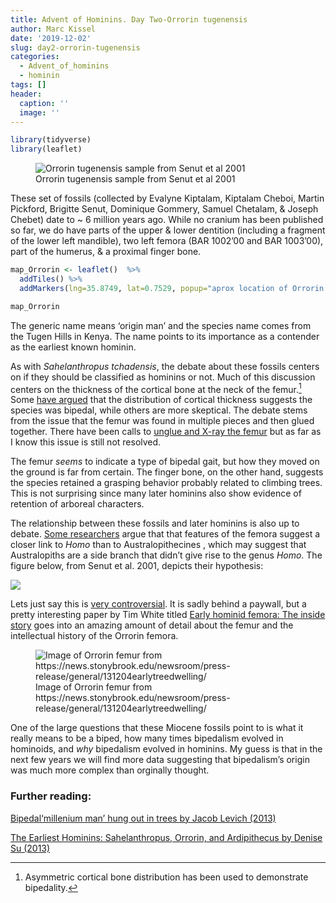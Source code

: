 ```yaml
---
title: Advent of Hominins. Day Two-Orrorin tugenensis
author: Marc Kissel
date: '2019-12-02'
slug: day2-orrorin-tugenensis
categories:
  - Advent_of_hominins
  - hominin
tags: []
header:
  caption: ''
  image: ''
---
```


```r
library(tidyverse)
library(leaflet)
```




![Orrorin tugenensis sample  from Senut et al 2001](/img/orrorin.PNG)

These set of fossils (collected by Evalyne Kiptalam, Kiptalam Cheboi, Martin Pickford, Brigitte Senut, Dominique Gommery, Samuel Chetalam, & Joseph Chebet) date to ~ 6 million years ago. While no cranium has been published so far, we do have parts of the upper & lower dentition (including a fragment of the lower left mandible), two left femora (BAR 1002'00 and BAR 1003'00), part of the humerus, & a proximal finger bone. 


```r

map_Orrorin <- leaflet()  %>% 
  addTiles() %>%  
  addMarkers(lng=35.8749, lat=0.7529, popup="aprox location of Orrorin tugenensis") %>% setView(lng = 35.8749, lat = 0.7529, zoom = 2)

map_Orrorin
```


The generic name means 'origin man'
and the species name comes from the Tugen Hills in Kenya. The name points to its importance as a contender as the earliest known hominin.

As with *Sahelanthropus tchadensis*, the debate about these fossils centers on if they should be classified as hominins or not. Much of this discussion centers on the thickness of the cortical bone at the neck of the femur.^[Asymmetric cortical bone distribution has been used to  demonstrate bipedality.] Some [have argued](http://users.clas.ufl.edu/krigbaum/proseminar/ororrorin.pdf) that the distribution of cortical thickness suggests the species was bipedal, while others are more skeptical. The debate stems from the issue that the femur was found in multiple pieces and then glued together. There have been calls to [unglue and X-ray the femur](https://science.sciencemag.org/content/sci/307/5711/845.2.full.pdf?casa_token=9jv4wUfprRAAAAAA:UMgifoMqOc3Fhl5Svx1Xxee1ZgX2uuPcIhqTV9RaCMTAPko04wE4fUGtnf0oKXJUBzwc0JOUzbcN0cs) but as far as I know this issue is still not resolved. 

The femur *seems* to indicate a type of bipedal gait, but how they moved on the ground is far from certain. The finger bone, on the other hand, suggests the species retained a grasping behavior probably related to climbing trees. This is not surprising since many later hominins also show evidence of retention of arboreal characters.



The relationship between these fossils and later hominins is also up to debate. [Some researchers](https://www.sciencedirect.com/science/article/abs/pii/S1631068302000283) argue that that features of the femora suggest a closer link to *Homo* than to Australopithecines , which may suggest that Australopiths are a side branch that didn't give rise to the genus *Homo*. The figure below, from Senut et al. 2001, depicts their hypothesis:

![](/img/Senut_et_al_2001_Fig2.PNG)




Lets just say this is [very controversial](https://www.google.com/url?sa=i&source=images&cd=&cad=rja&uact=8&ved=2ahUKEwibzMa1yZfmAhURh-AKHfRnD9UQjhx6BAgBEAI&url=https%3A%2F%2Fgiphy.com%2Fgifs%2Fseason-6-the-simpsons-6x5-xT5LMxQLCYxGdiWfkY&psig=AOvVaw3zb_0346aA_pfIutUNKkwC&ust=1575397029630610). It is sadly behind a paywall, but a pretty interesting paper by Tim White titled [Early hominid femora: The inside story](https://www.sciencedirect.com/science/article/abs/pii/S1631068305001041) goes into an amazing amount of detail about the femur and the intellectual history of the Orrorin femora.

![Image of Orrorin femur from https://news.stonybrook.edu/newsroom/press-release/general/131204earlytreedwelling/](/img/Orrorin-femur.jpg)


One of the large questions that these Miocene fossils point to is what it really means to be a biped, how many times bipedalism evolved in hominoids, and *why* bipedalism evolved in hominins.  My guess is that in the next few years we will find more data suggesting that bipedalism's origin was much more complex than orginally thought.


### Further reading:


[Bipedal‘millenium man’ hung out in trees by  Jacob Levich (2013)](https://www.futurity.org/femur-puts-bipedal-millenium-man-trees/)

[The Earliest Hominins: Sahelanthropus, Orrorin, and Ardipithecus by Denise Su (2013)](https://www.nature.com/scitable/knowledge/library/the-earliest-hominins-sahelanthropus-orrorin-and-ardipithecus-67648286/)



